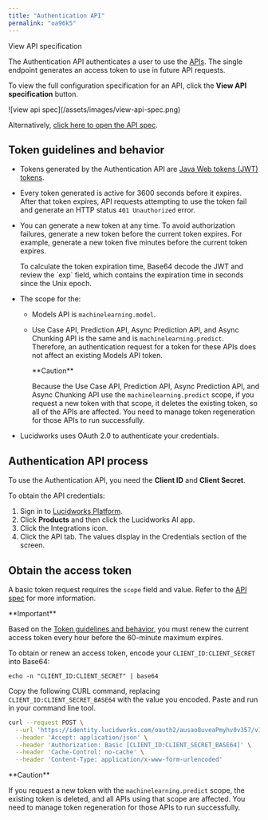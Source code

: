 ```yaml
---
title: "Authentication API"
permalink: "oa96k5"
---
```


View API specification

The Authentication API authenticates a user to use the [APIs](/lw-platform/platform/oqzogo/index). The single endpoint generates an access token to use in future API requests.

<Note>

To view the full configuration specification for an API, click the **View API specification** button.

<Frame>![view api spec](/assets/images/view-api-spec.png)</Frame>

Alternatively, [click here to open the API spec](?open-api=true).

</Note>



## Token guidelines and behavior

* Tokens generated by the Authentication API are [Java Web tokens (JWT) tokens](https://jwt.io/).
* Every token generated is active for 3600 seconds before it expires. After that token expires, API requests attempting to use the token fail and generate an HTTP status `401 Unauthorized` error.
* You can generate a new token at any time. To avoid authorization failures, generate a new token before the current token expires. For example, generate a new token five minutes before the current token expires.

  <Note>
  To calculate the token expiration time, Base64 decode the JWT and review the `exp` field, which contains the expiration time in seconds since the Unix epoch.
  </Note>


* The scope for the:

  + Models API is `machinelearning.model`.
  + Use Case API, Prediction API, Async Prediction API, and Async Chunking API is the same and is `machinelearning.predict`. Therefore, an authentication request for a token for these APIs does not affect an existing Models API token.

    <Warning>
    **Caution**

    Because the Use Case API, Prediction API, Async Prediction API, and Async Chunking API use the `machinelearning.predict` scope, if you request a new token with that scope, it deletes the existing token, so all of the APIs are affected. You need to manage token regeneration for those APIs to run successfully.
    </Warning>


* Lucidworks uses OAuth 2.0 to authenticate your credentials.

## Authentication API process

To use the Authentication API, you need the **Client ID** and **Client Secret**.

To obtain the API credentials:

1. Sign in to [Lucidworks Platform](https://platform.lucidworks.com).
2. Click **Products** and then click the Lucidworks AI app.
3. Click the Integrations icon.
4. Click the API tab. The values display in the Credentials section of the screen.

## Obtain the access token

A basic token request requires the `scope` field and value.
Refer to the [API spec](?open-api=true) for more information.

<Tip>
**Important**


Based on the [Token guidelines and behavior](#token-guidelines-and-behavior), you must renew the current access token every hour before the 60-minute maximum expires.
</Tip>



To obtain or renew an access token, encode your `CLIENT_ID:CLIENT_SECRET` into Base64:

```
echo -n "CLIENT_ID:CLIENT_SECRET" | base64

```

Copy the following CURL command, replacing `CLIENT_ID:CLIENT_SECRET_BASE64` with the value you encoded.
Paste and run in your command line tool.

```bash
curl --request POST \
  --url 'https://identity.lucidworks.com/oauth2/ausao8uveaPmyhv0v357/v1/token?scope=machinelearning.predict&grant_type=client_credentials' \
  --header 'Accept: application/json' \
  --header 'Authorization: Basic [CLIENT_ID:CLIENT_SECRET_BASE64]' \
  --header 'Cache-Control: no-cache' \
  --header 'Content-Type: application/x-www-form-urlencoded'

```

<Warning>
**Caution**

If you request a new token with the `machinelearning.predict` scope, the existing token is deleted, and all APIs using that scope are affected. You need to manage token regeneration for those APIs to run successfully.
</Warning>

